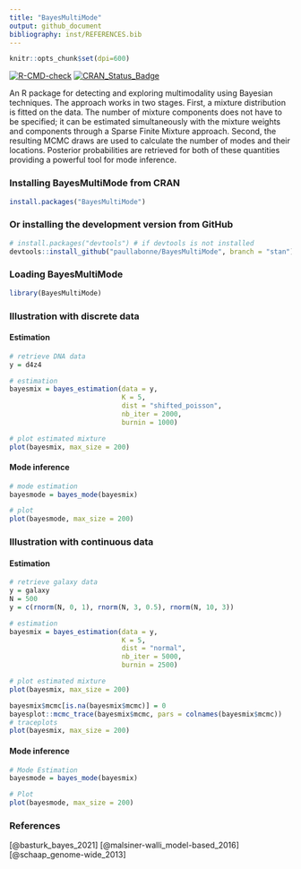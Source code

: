 ```yaml
---
title: "BayesMultiMode"
output: github_document
bibliography: inst/REFERENCES.bib
---
```


```r
knitr::opts_chunk$set(dpi=600)
```
<!-- badges: start -->
[![R-CMD-check](https://github.com/paullabonne/BayesMultiMode/actions/workflows/R-CMD-check.yaml/badge.svg)](https://github.com/paullabonne/BayesMultiMode/actions/workflows/R-CMD-check.yaml)
[![CRAN_Status_Badge](https://www.r-pkg.org/badges/version/BayesMultiMode)](https://cran.r-project.org/package=BayesMultiMode)
<!-- badges: end -->

An R package for detecting and exploring multimodality using Bayesian techniques. The approach works in two stages. First, a mixture distribution is fitted on the data. The number of mixture components does not have to be specified; it can be estimated simultaneously with the mixture weights and components through a Sparse Finite Mixture approach. Second, the resulting MCMC draws are used to calculate the number of modes and their locations. Posterior probabilities are retrieved for both of these quantities providing a powerful tool for mode inference. 

### Installing BayesMultiMode from CRAN
```r
install.packages("BayesMultiMode")
```

### Or installing the development version from GitHub
```r
# install.packages("devtools") # if devtools is not installed 
devtools::install_github("paullabonne/BayesMultiMode", branch = "stan")
```

### Loading BayesMultiMode
```r
library(BayesMultiMode)
```

### Illustration with discrete data

#### Estimation
```r
# retrieve DNA data
y = d4z4

# estimation
bayesmix = bayes_estimation(data = y,
                            K = 5,
                            dist = "shifted_poisson",
                            nb_iter = 2000,
                            burnin = 1000)

# plot estimated mixture
plot(bayesmix, max_size = 200)
```

#### Mode inference
```r
# mode estimation
bayesmode = bayes_mode(bayesmix)

# plot 
plot(bayesmode, max_size = 200)
```


### Illustration with continuous data

#### Estimation
```r
# retrieve galaxy data
y = galaxy
N = 500
y = c(rnorm(N, 0, 1), rnorm(N, 3, 0.5), rnorm(N, 10, 3))

# estimation
bayesmix = bayes_estimation(data = y,
                            K = 5,
                            dist = "normal",
                            nb_iter = 5000,
                            burnin = 2500)

# plot estimated mixture
plot(bayesmix, max_size = 200)

bayesmix$mcmc[is.na(bayesmix$mcmc)] = 0
bayesplot::mcmc_trace(bayesmix$mcmc, pars = colnames(bayesmix$mcmc))
# traceplots
plot(bayesmix, max_size = 200)
```

#### Mode inference
```r
# Mode Estimation
bayesmode = bayes_mode(bayesmix)

# Plot 
plot(bayesmode, max_size = 200)
```

### References
[@basturk_bayes_2021]
[@malsiner-walli_model-based_2016]
[@schaap_genome-wide_2013]
